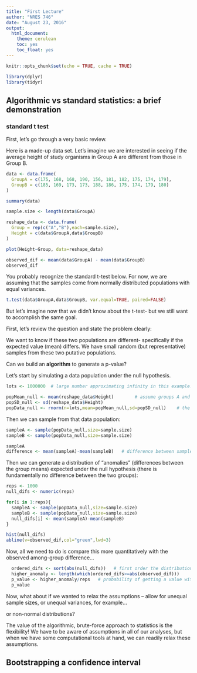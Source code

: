 ```yaml
---
title: "First Lecture"
author: "NRES 746"
date: "August 23, 2016"
output: 
  html_document: 
    theme: cerulean
    toc: yes
    toc_float: yes
---
```


```r
knitr::opts_chunk$set(echo = TRUE, cache = TRUE)
```

```r
library(dplyr)
library(tidyr)
```


## Algorithmic vs standard statistics: a brief demonstration

### standard t test

First, let's go through a very basic review.   

Here is a made-up data set. Let's imagine we are interested in seeing if the average height of study organisms in Group A are different from those in Group B.  

```r

data <- data.frame(
  GroupA = c(175, 168, 168, 190, 156, 181, 182, 175, 174, 179),
  GroupB = c(185, 169, 173, 173, 188, 186, 175, 174, 179, 180) 
)

summary(data)

sample.size <- length(data$GroupA)

reshape_data <- data.frame(
  Group = rep(c("A","B"),each=sample.size),
  Height = c(data$GroupA,data$GroupB)
)

plot(Height~Group, data=reshape_data)

observed_dif <- mean(data$GroupA) - mean(data$GroupB)
observed_dif

```

You probably recognize the standard t-test below. For now, we are assuming that the samples come from normally distributed populations with equal variances. 

```r
t.test(data$GroupA,data$GroupB, var.equal=TRUE, paired=FALSE)

```

But let's imagine now that we didn't know about the t-test- but we still want to accomplish the same goal.  

First, let's review the question and state the problem clearly:

We want to know if these two populations are different- specifically if the expected value (mean) differs. We have small random (but representative) samples from these two putative populations.  

Can we build an **algorithm** to generate a p-value? 

Let's start by simulating a data population under the null hypothesis. 

```r
lots <- 1000000  # large number approximating infinity in this example!

popMean_null <- mean(reshape_data$Height)        # assume groups A and B come from a population with common mean 
popSD_null <- sd(reshape_data$Height)
popData_null <- rnorm(n=lots,mean=popMean_null,sd=popSD_null)    # the statistical "population" of interest (under null model)

```

Then we can sample from that data population:

```r
sampleA <- sample(popData_null,size=sample.size)   
sampleB <- sample(popData_null,size=sample.size)

sampleA
difference <- mean(sampleA)-mean(sampleB)   # difference between sample means

```

Then we can generate a distribution of "anomalies" (differences between the group means) expected under the null hypothesis (there is fundamentally no difference between the two groups):

```r
reps <- 1000
null_difs <- numeric(reps)

for(i in 1:reps){
  sampleA <- sample(popData_null,size=sample.size)   
  sampleB <- sample(popData_null,size=sample.size)
  null_difs[i] <- mean(sampleA)-mean(sampleB)
}

hist(null_difs)
abline(v=observed_dif,col="green",lwd=3)

```


Now, all we need to do is compare this more quantitatively with the observed among-group difference...

```r
  ordered_difs <- sort(abs(null_difs))   # first order the distribution of null results in terms of absolute magnitude of difference
  higher_anomaly <- length(which(ordered_difs>=abs(observed_dif)))
  p_value <- higher_anomaly/reps   # probability of getting a value with anomaly as or more extreme than observed, given null hypothesis is true...
  p_value

```


Now, what about if we wanted to relax the assumptions -- allow for unequal sample sizes, or unequal variances, for example... 

or non-normal distributions?

The value of the algorithmic, brute-force approach to statistics is the flexibility! We have to be aware of assumptions in all of our analyses, but when we have some computational tools at hand, we can readily relax these assumptions. 


## Bootstrapping a confidence interval





